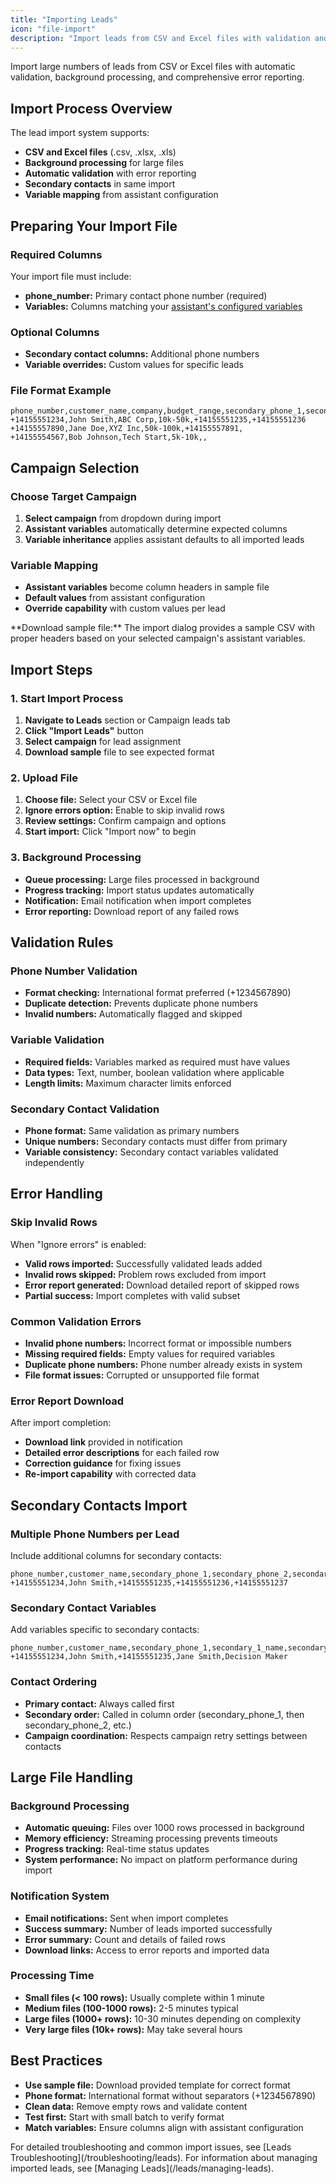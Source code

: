 ```yaml
---
title: "Importing Leads"
icon: "file-import"
description: "Import leads from CSV and Excel files with validation and error handling"
---
```


Import large numbers of leads from CSV or Excel files with automatic validation, background processing, and comprehensive error reporting.

## Import Process Overview

The lead import system supports:
- **CSV and Excel files** (.csv, .xlsx, .xls)
- **Background processing** for large files
- **Automatic validation** with error reporting
- **Secondary contacts** in same import
- **Variable mapping** from assistant configuration

## Preparing Your Import File

### Required Columns
Your import file must include:
- **phone_number:** Primary contact phone number (required)
- **Variables:** Columns matching your [assistant's configured variables](/ai-assistants/settings/prompt-and-tools#call-variables)

### Optional Columns
- **Secondary contact columns:** Additional phone numbers
- **Variable overrides:** Custom values for specific leads

### File Format Example
```csv
phone_number,customer_name,company,budget_range,secondary_phone_1,secondary_phone_2
+14155551234,John Smith,ABC Corp,10k-50k,+14155551235,+14155551236
+14155557890,Jane Doe,XYZ Inc,50k-100k,+14155557891,
+14155554567,Bob Johnson,Tech Start,5k-10k,,
```

## Campaign Selection

### Choose Target Campaign
1. **Select campaign** from dropdown during import
2. **Assistant variables** automatically determine expected columns  
3. **Variable inheritance** applies assistant defaults to all imported leads

### Variable Mapping
- **Assistant variables** become column headers in sample file
- **Default values** from assistant configuration
- **Override capability** with custom values per lead

<Note>
**Download sample file:** The import dialog provides a sample CSV with proper headers based on your selected campaign's assistant variables.
</Note>

## Import Steps

### 1. Start Import Process
1. **Navigate to Leads** section or Campaign leads tab
2. **Click "Import Leads"** button  
3. **Select campaign** for lead assignment
4. **Download sample** file to see expected format

### 2. Upload File
1. **Choose file:** Select your CSV or Excel file
2. **Ignore errors option:** Enable to skip invalid rows
3. **Review settings:** Confirm campaign and options
4. **Start import:** Click "Import now" to begin

### 3. Background Processing
- **Queue processing:** Large files processed in background
- **Progress tracking:** Import status updates automatically
- **Notification:** Email notification when import completes
- **Error reporting:** Download report of any failed rows

## Validation Rules

### Phone Number Validation
- **Format checking:** International format preferred (+1234567890)
- **Duplicate detection:** Prevents duplicate phone numbers
- **Invalid numbers:** Automatically flagged and skipped

### Variable Validation
- **Required fields:** Variables marked as required must have values
- **Data types:** Text, number, boolean validation where applicable
- **Length limits:** Maximum character limits enforced

### Secondary Contact Validation
- **Phone format:** Same validation as primary numbers
- **Unique numbers:** Secondary contacts must differ from primary
- **Variable consistency:** Secondary contact variables validated independently

## Error Handling

### Skip Invalid Rows
When "Ignore errors" is enabled:
- **Valid rows imported:** Successfully validated leads added
- **Invalid rows skipped:** Problem rows excluded from import
- **Error report generated:** Download detailed report of skipped rows
- **Partial success:** Import completes with valid subset

### Common Validation Errors
- **Invalid phone numbers:** Incorrect format or impossible numbers
- **Missing required fields:** Empty values for required variables
- **Duplicate phone numbers:** Phone number already exists in system
- **File format issues:** Corrupted or unsupported file format

### Error Report Download
After import completion:
- **Download link** provided in notification
- **Detailed error descriptions** for each failed row
- **Correction guidance** for fixing issues
- **Re-import capability** with corrected data

## Secondary Contacts Import

### Multiple Phone Numbers per Lead
Include additional columns for secondary contacts:
```csv
phone_number,customer_name,secondary_phone_1,secondary_phone_2,secondary_phone_3
+14155551234,John Smith,+14155551235,+14155551236,+14155551237
```

### Secondary Contact Variables
Add variables specific to secondary contacts:
```csv
phone_number,customer_name,secondary_phone_1,secondary_1_name,secondary_1_role
+14155551234,John Smith,+14155551235,Jane Smith,Decision Maker
```

### Contact Ordering
- **Primary contact:** Always called first
- **Secondary order:** Called in column order (secondary_phone_1, then secondary_phone_2, etc.)
- **Campaign coordination:** Respects campaign retry settings between contacts

## Large File Handling

### Background Processing
- **Automatic queuing:** Files over 1000 rows processed in background
- **Memory efficiency:** Streaming processing prevents timeouts
- **Progress tracking:** Real-time status updates
- **System performance:** No impact on platform performance during import

### Notification System
- **Email notifications:** Sent when import completes
- **Success summary:** Number of leads imported successfully
- **Error summary:** Count and details of failed rows
- **Download links:** Access to error reports and imported data

### Processing Time
- **Small files (< 100 rows):** Usually complete within 1 minute
- **Medium files (100-1000 rows):** 2-5 minutes typical
- **Large files (1000+ rows):** 10-30 minutes depending on complexity
- **Very large files (10k+ rows):** May take several hours

## Best Practices

- **Use sample file:** Download provided template for correct format
- **Phone format:** International format without separators (+1234567890)
- **Clean data:** Remove empty rows and validate content
- **Test first:** Start with small batch to verify format
- **Match variables:** Ensure columns align with assistant configuration

<Note>
For detailed troubleshooting and common import issues, see [Leads Troubleshooting](/troubleshooting/leads).
</Note>

<Note>
For information about managing imported leads, see [Managing Leads](/leads/managing-leads).
</Note>